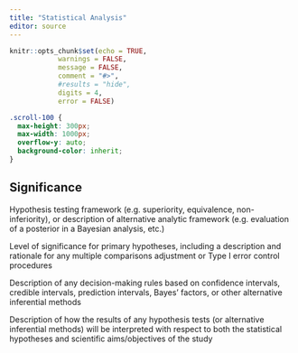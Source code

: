 ```yaml
---
title: "Statistical Analysis"
editor: source
---
```


```r
knitr::opts_chunk$set(echo = TRUE,
            warnings = FALSE,
            message = FALSE,
            comment = "#>",
            #results = "hide",
            digits = 4,
            error = FALSE)

```

```css
.scroll-100 {
  max-height: 300px;
  max-width: 1000px;
  overflow-y: auto;
  background-color: inherit;
}
```

## Significance

Hypothesis testing framework (e.g. superiority, equivalence, non-inferiority), or description of alternative analytic framework (e.g. evaluation of a posterior in a Bayesian analysis, etc.)

Level of significance for primary hypotheses, including a description and rationale for any
multiple comparisons adjustment or Type I error control procedures

Description of any decision-making rules based on confidence intervals, credible intervals,
prediction intervals, Bayes’ factors, or other alternative inferential methods

Description of how the results of any hypothesis tests (or alternative inferential methods) will be interpreted with respect to both the statistical hypotheses and scientific aims/objectives of the study